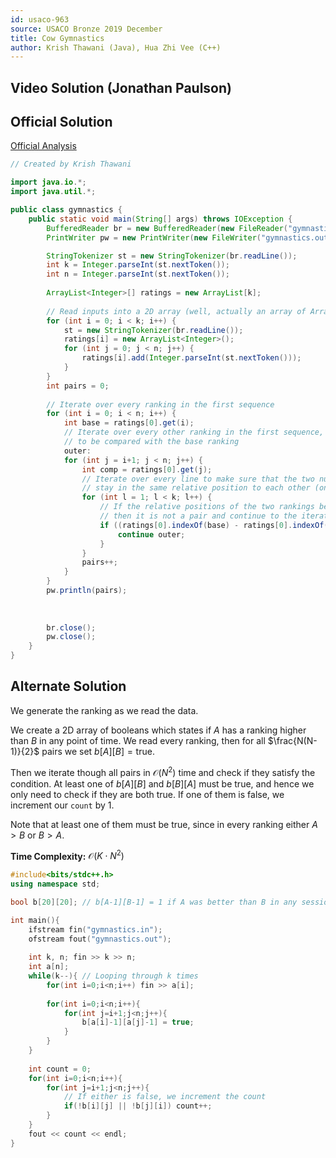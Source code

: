 ```yaml
---
id: usaco-963
source: USACO Bronze 2019 December
title: Cow Gymnastics
author: Krish Thawani (Java), Hua Zhi Vee (C++)
---
```


## Video Solution (Jonathan Paulson)

<Youtube id="f_-xoE_qWgw" />

## Official Solution

[Official Analysis](http://www.usaco.org/current/data/sol_gymnastics_bronze_dec19.html)

<LanguageSection>
<CPPSection />
<JavaSection>

```java
// Created by Krish Thawani

import java.io.*;
import java.util.*;

public class gymnastics {
	public static void main(String[] args) throws IOException {
		BufferedReader br = new BufferedReader(new FileReader("gymnastics.in"));
		PrintWriter pw = new PrintWriter(new FileWriter("gymnastics.out"));

		StringTokenizer st = new StringTokenizer(br.readLine());
		int k = Integer.parseInt(st.nextToken());
		int n = Integer.parseInt(st.nextToken());
		
		ArrayList<Integer>[] ratings = new ArrayList[k];
		
		// Read inputs into a 2D array (well, actually an array of ArrayLists)
		for (int i = 0; i < k; i++) {
			st = new StringTokenizer(br.readLine());
			ratings[i] = new ArrayList<Integer>();
			for (int j = 0; j < n; j++) {
				ratings[i].add(Integer.parseInt(st.nextToken()));
			}
		}
		int pairs = 0;
		
		// Iterate over every ranking in the first sequence
		for (int i = 0; i < n; i++) {
			int base = ratings[0].get(i);
			// Iterate over every other ranking in the first sequence, 
			// to be compared with the base ranking
			outer:
			for (int j = i+1; j < n; j++) {
				int comp = ratings[0].get(j);
				// Iterate over every line to make sure that the two numbers we are comparing
				// stay in the same relative position to each other (one is always greater than the other)
				for (int l = 1; l < k; l++) {
					// If the relative positions of the two rankings being compared change, 
					// then it is not a pair and continue to the iteration/comparison
					if ((ratings[0].indexOf(base) - ratings[0].indexOf(comp)) * (ratings[l].indexOf(base) - ratings[l].indexOf(comp)) < 0) {
						continue outer;
					}
				}
				pairs++;
			}
		}
		pw.println(pairs);
		
		
		
		br.close();
		pw.close();
	}
}
```
</JavaSection>
</LanguageSection>

## Alternate Solution

We generate the ranking as we read the data.

We create a 2D array of booleans which states if $A$ has a ranking higher than $B$ in any point of time.
We read every ranking, then for all $\frac{N(N-1)}{2}$ pairs we set $b[A][B]=\text{true}$.

Then we iterate though all pairs in $\mathcal{O}(N^2)$ time and check if they satisfy the condition. At least one of $b[A][B]$ and $b[B][A]$ must be true, and hence we only need to check if they are both true. If one of them is false, we increment our $\texttt{count}$ by 1.

Note that at least one of them must be true, since in every ranking either $A>B$ or $B>A$.

**Time Complexity:** $\mathcal{O}(K \cdot N^2)$

<LanguageSection>
<CPPSection>

```cpp 
#include<bits/stdc++.h>
using namespace std;

bool b[20][20]; // b[A-1][B-1] = 1 if A was better than B in any session.

int main(){
	ifstream fin("gymnastics.in");
	ofstream fout("gymnastics.out");
	
	int k, n; fin >> k >> n;
	int a[n];
	while(k--){ // Looping through k times
		for(int i=0;i<n;i++) fin >> a[i];
		
		for(int i=0;i<n;i++){
			for(int j=i+1;j<n;j++){
				b[a[i]-1][a[j]-1] = true;
			}
		}
	}
	
	int count = 0;
	for(int i=0;i<n;i++){
		for(int j=i+1;j<n;j++){
			// If either is false, we increment the count
			if(!b[i][j] || !b[j][i]) count++;
		}
	}
	fout << count << endl;
}
```

</CPPSection>
</LanguageSection>

